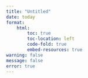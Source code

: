 ```yaml
---
title: "Untitled"
date: today
format: 
    html:
        toc: true
        toc-location: left
        code-fold: true
        embed-resources: true
warning: false
message: false
error: true
---
```

